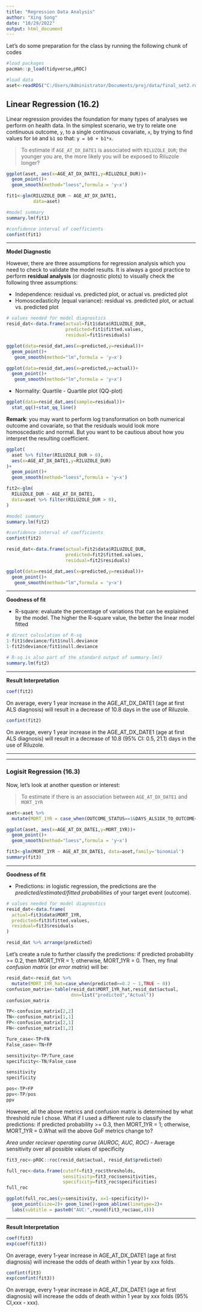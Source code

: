 ```yaml
---
title: "Regression Data Analysis"
author: "Xing Song"
date: "10/29/2022"
output: html_document
---
```


Let's do some preparation for the class by running the following chunk of codes

```r
#load packages
pacman::p_load(tidyverse,pROC)

#load data
aset<-readRDS("C:/Users/Administrator/Documents/proj/data/final_set2.rda")
```


## Linear Regression (16.2)

Linear regression provides the foundation for many types of analyses we perform on health data. In the simplest scenario, we try to relate one continuous outcome, `y`, to a single continuous covariate, `x`, by trying to find values for `b0` and `b1` so that: 
`y = b0 + b1*x`. 

> To estimate if `AGE_AT_DX_DATE1` is associated with `RILUZOLE_DUR`; the younger you are, the more likely you will be exposed to Riluzole longer? 

```r
ggplot(aset, aes(x=AGE_AT_DX_DATE1,y=RILUZOLE_DUR))+
  geom_point()+
  geom_smooth(method="loess",formula = 'y~x')
```


```r
fit1<-glm(RILUZOLE_DUR ~ AGE_AT_DX_DATE1, 
          data=aset)

#model summary
summary.lm(fit1)

#confidence interval of coefficients
confint(fit1)
```

*******************************************************************************************************************

**Model Diagnostic**

However, there are three assumptions for regression analysis which you need to check to validate the model results. It is always a good practice to perform **residual analysis** (or diagnostic plots) to visually check the following three assumptions:

* Independence: residual vs. predicted plot, or actual vs. predicted plot
* Homoscedasticity (equal variance): residual vs. predicted plot, or actual vs. predicted plot

```r
# values needed for model diagnostics
resid_dat<-data.frame(actual=fit1$data$RILUZOLE_DUR,
                      predicted=fit1$fitted.values,
                      residual=fit1$residuals)

ggplot(data=resid_dat,aes(x=predicted,y=residual))+
  geom_point()+
   geom_smooth(method="lm",formula = 'y~x')

ggplot(data=resid_dat,aes(x=predicted,y=actual))+
  geom_point()+
   geom_smooth(method="lm",formula = 'y~x')
```


* Normality: Quartile - Quartile plot (QQ-plot)

```r
ggplot(data=resid_dat,aes(sample=residual))+
  stat_qq()+stat_qq_line()
```

**Remark**: you may want to perform log transformation on both numerical outcome and covariate, so that the residuals would look more homoscedastic and normal. But you want to be cautious about how you interpret the resulting coefficient. 


```r
ggplot(
  aset %>% filter(RILUZOLE_DUR > 0),
  aes(x=AGE_AT_DX_DATE1,y=RILUZOLE_DUR)
)+
  geom_point()+
  geom_smooth(method="loess",formula = 'y~x')
```


```r
fit2<-glm(
  RILUZOLE_DUR ~ AGE_AT_DX_DATE1, 
  data=aset %>% filter(RILUZOLE_DUR > 0),
)

#model summary
summary.lm(fit2)

#confidence interval of coefficients
confint(fit2)
```


```r
resid_dat<-data.frame(actual=fit2$data$RILUZOLE_DUR,
                      predicted=fit2$fitted.values,
                      residual=fit2$residuals)

ggplot(data=resid_dat,aes(x=predicted,y=residual))+
  geom_point()+
   geom_smooth(method="lm",formula = 'y~x')
```


*******************************************************************************************************************

**Goodness of fit**

* R-square: evaluate the percentage of variations that can be explained by the model. The higher the R-square value, the better the linear model fitted

```r
# direct calculation of R-sq
1-fit1$deviance/fit1$null.deviance
1-fit2$deviance/fit1$null.deviance

# R-sq is also part of the standard output of summary.lm()
summary.lm(fit2)
```


*******************************************************************************************************************

**Result Interpretation**

```r
coef(fit2)
```
On average, every 1 year increase in the AGE_AT_DX_DATE1 (age at first ALS diagnosis) will result in a decrease of 10.8 days in the use of Riluzole. 

```r
confint(fit2)
```
On average, every 1 year increase in the AGE_AT_DX_DATE1 (age at first ALS diagnosis) will result in a decrease of 10.8 (95% CI: 0.5, 21.1) days in the use of Riluzole. 

*******************************************************************************************************************
*******************************************************************************************************************


### Logisit Regression (16.3)

Now, let's look at another question or interest: 

> To estimate if there is an association between `AGE_AT_DX_DATE1` and `MORT_1YR`

```r
aset<-aset %>%
  mutate(MORT_1YR = case_when(OUTCOME_STATUS==1&DAYS_ALS1DX_TO_OUTCOME<=365~1,TRUE~0))
```


```r
ggplot(aset, aes(x=AGE_AT_DX_DATE1,y=MORT_1YR))+
  geom_point()+
  geom_smooth(method="loess",formula = 'y~x')
```


```r
fit3<-glm(MORT_1YR ~ AGE_AT_DX_DATE1, data=aset,family='binomial') 
summary(fit3)
```


*******************************************************************************************************************

**Goodness of fit**

* Predictions: in logistic regression, the predictions are the _predicted/estimated/fitted probabilities_ of your target event (outcome).

```r
# values needed for model diagnostics
resid_dat<-data.frame(
  actual=fit3$data$MORT_1YR,
  predicted=fit3$fitted.values,
  residual=fit3$residuals
)

resid_dat %>% arrange(predicted)
```

Let's create a rule to further classify the predictions: if predicted probability >= 0.2, then MORT_1YR = 1; otherwise, MORT_1YR = 0. Then, my final *confusion matrix* (or *error matrix*) will be: 

```r
resid_dat<-resid_dat %>% 
  mutate(MORT_1YR_hat=case_when(predicted>=0.2 ~ 1,TRUE ~ 0))
confusion_matrix<-table(resid_dat$MORT_1YR_hat,resid_dat$actual,
                        dnn=list("predicted","Actual"))
confusion_matrix
```


```r
TP<-confusion_matrix[2,2]
TN<-confusion_matrix[1,1]
FP<-confusion_matrix[2,1]
FN<-confusion_matrix[1,2]

Ture_case<-TP+FN
False_case<-TN+FP

sensitivity<-TP/Ture_case
specificity<-TN/False_case

sensitivity
specificity
```

```r
pos<-TP+FP
ppv<-TP/pos
ppv
```

However, all the above metrics and confusion matrix is determined by what threshold rule I chose. What if I used a different rule to classify the predictions: if predicted probability >= 0.3, then MORT_1YR = 1; otherwise, MORT_1YR = 0.What will the above GoF metrics change to? 


*Area under reciever operating curve (AUROC, AUC, ROC)*
- Average sensitivity over all possible values of specificity

```r
fit3_roc<-pROC::roc(resid_dat$actual, resid_dat$predicted)

full_roc<-data.frame(cutoff=fit3_roc$thresholds,
                     sensitivity=fit3_roc$sensitivities,
                     specificity=fit3_roc$specificities)
full_roc
```


```r
ggplot(full_roc,aes(y=sensitivity, x=1-specificity))+
  geom_point(size=2)+ geom_line()+geom_abline(linetype=2)+
  labs(subtitle = paste0("AUC:",round(fit3_roc$auc,4)))
```


*******************************************************************************************************************

**Result Interpretation**

```r
coef(fit3)
exp(coef(fit3))
```
On average, every 1-year increase in AGE_AT_DX_DATE1 (age at first diagnosis) will increase the odds of death within 1 year by xxx folds. 

```r
confint(fit3)
exp(confint(fit3))
```
On average, every 1-year increase in AGE_AT_DX_DATE1 (age at first diagnosis) will increase the odds of death within 1 year by xxx folds (95% CI,xxx - xxx). 




